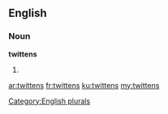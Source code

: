 ==English==

===Noun===
'''twittens'''

# {{plural of|twitten}}

[[Category:English plurals]]

[[ar:twittens]]
[[fr:twittens]]
[[ku:twittens]]
[[my:twittens]]